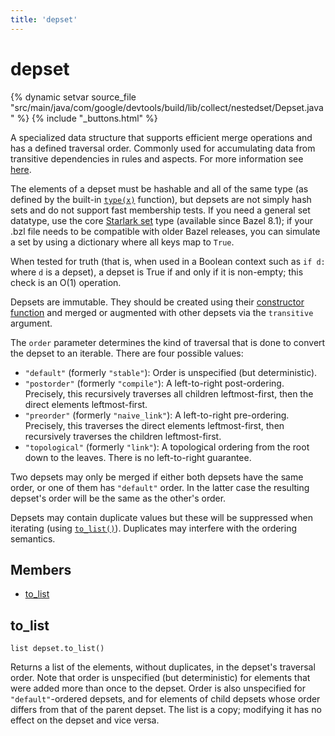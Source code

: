 ```yaml
---
title: 'depset'
---
```


# depset

{% dynamic setvar source_file "src/main/java/com/google/devtools/build/lib/collect/nestedset/Depset.java" %}
{% include "\_buttons.html" %}

A specialized data structure that supports efficient merge operations and has a defined traversal
order. Commonly used for accumulating data from transitive dependencies in rules and aspects. For
more information see [here](/extending/depsets).

The elements of a depset must be hashable and all of the same type (as defined by the built-in
[`type(x)`](../globals/all#type) function), but depsets are not simply hash
sets and do not support fast membership tests. If you need a general set datatype, use the core
[Starlark set](../core/set) type (available since Bazel 8.1); if your .bzl file needs to
be compatible with older Bazel releases, you can simulate a set by using a dictionary where all keys
map to `True`.

When tested for truth (that is, when used in a Boolean context such as `if d:` where
`d` is a depset), a depset is True if and only if it is non-empty; this check is an O(1)
operation.

Depsets are immutable. They should be created using their
[constructor function](../globals/bzl.html#depset) and merged or augmented with other
depsets via the `transitive` argument.

The `order` parameter determines the kind of traversal that is done to convert the
depset to an iterable. There are four possible values:

- `"default"` (formerly `"stable"`): Order is unspecified (but
  deterministic).
- `"postorder"` (formerly `"compile"`): A left-to-right post-ordering.
  Precisely, this recursively traverses all children leftmost-first, then the direct elements
  leftmost-first.
- `"preorder"` (formerly `"naive_link"`): A left-to-right pre-ordering.
  Precisely, this traverses the direct elements leftmost-first, then recursively traverses the
  children leftmost-first.
- `"topological"` (formerly `"link"`): A topological ordering from the root
  down to the leaves. There is no left-to-right guarantee.

Two depsets may only be merged if either both depsets have the same order, or one of them has
`"default"` order. In the latter case the resulting depset's order will be the same as
the other's order.

Depsets may contain duplicate values but these will be suppressed when iterating (using
[`to_list()`](#to_list)). Duplicates may interfere with the ordering
semantics.

## Members

- [to_list](#to_list)

## to_list

``` rule-signature
list depset.to_list()
```

Returns a list of the elements, without duplicates, in the depset's traversal order. Note that order is unspecified (but deterministic) for elements that were added more than once to the depset. Order is also unspecified for `"default"`-ordered depsets, and for elements of child depsets whose order differs from that of the parent depset. The list is a copy; modifying it has no effect on the depset and vice versa.
